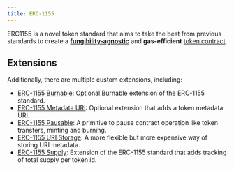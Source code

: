```yaml
---
title: ERC-1155
---
```


ERC1155 is a novel token standard that aims to take the best from previous standards to create a [**fungibility-agnostic**](tokens#different-kinds-of-tokens) and **gas-efficient** [token contract](tokens#but_first_coffee_a_primer_on_token_contracts).

## Extensions

Additionally, there are multiple custom extensions, including:

* [ERC-1155 Burnable](erc1155-burnable): Optional Burnable extension of the ERC-1155 standard.
* [ERC-1155 Metadata URI](erc1155-metadata-uri): Optional extension that adds a token metadata URI.
* [ERC-1155 Pausable](erc1155-pausable): A primitive to pause contract operation like token transfers, minting and burning.
* [ERC-1155 URI Storage](erc1155-uri-storage): A more flexible but more expensive way of storing URI metadata.
* [ERC-1155 Supply](erc1155-supply): Extension of the ERC-1155 standard that adds tracking of total supply per token id.
